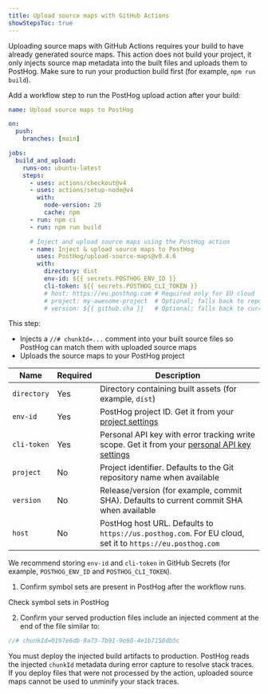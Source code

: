 ```yaml
---
title: Upload source maps with GitHub Actions
showStepsToc: true
---
```


<Steps>

<Step title="Prerequisites" badge="required">

Uploading source maps with GitHub Actions requires your build to have already generated source maps. This action does not build your project, it only injects source map metadata into the built files and uploads them to PostHog. Make sure to run your production build first (for example, `npm run build`).

</Step>

<Step title="Use the GitHub action" badge="required">

Add a workflow step to run the PostHog upload action after your build:

```yaml
name: Upload source maps to PostHog

on:
  push:
    branches: [main]

jobs:
  build_and_upload:
    runs-on: ubuntu-latest
    steps:
      - uses: actions/checkout@v4
      - uses: actions/setup-node@v4
        with:
          node-version: 20
          cache: npm
      - run: npm ci
      - run: npm run build

      # Inject and upload source maps using the PostHog action
      - name: Inject & upload source maps to PostHog
        uses: PostHog/upload-source-maps@v0.4.6
        with:
          directory: dist
          env-id: ${{ secrets.POSTHOG_ENV_ID }}
          cli-token: ${{ secrets.POSTHOG_CLI_TOKEN }}
          # host: https://eu.posthog.com # Required only for EU cloud
          # project: my-awesome-project  # Optional; falls back to repo name
          # version: ${{ github.sha }}   # Optional; falls back to current commit SHA
```

This step:

- Injects a `//# chunkId=...` comment into your built source files so PostHog can match them with uploaded source maps
- Uploads the source maps to your PostHog project


</Step>

<Step title="Inputs" subtitle="Reference for action configuration">

<div className="overflow-x-hidden">

| **Name** | **Required** | **Description** |
| --- | --- | --- |
| `directory` | Yes | Directory containing built assets (for example, `dist`) |
| `env-id` | Yes | PostHog project ID. Get it from your [project settings](https://app.posthog.com/settings/environment#variables) |
| `cli-token` | Yes | Personal API key with error tracking write scope. Get it from your [personal API key settings](https://app.posthog.com/settings/user-api-keys#variables) |
| `project` | No | Project identifier. Defaults to the Git repository name when available |
| `version` | No | Release/version (for example, commit SHA). Defaults to current commit SHA when available |
| `host` | No | PostHog host URL. Defaults to `https://us.posthog.com`. For EU cloud, set it to `https://eu.posthog.com` | 

</div>

We recommend storing `env-id` and `cli-token` in GitHub Secrets (for example, `POSTHOG_ENV_ID` and `POSTHOG_CLI_TOKEN`).

</Step>

<Step checkpoint title="Verify upload and injection">

1. Confirm symbol sets are present in PostHog after the workflow runs.

<OSButton variant="secondary" asLink={true} className="my-2" size="sm" to="https://app.posthog.com/settings/project-error-tracking#error-tracking-symbol-sets" external>
    Check symbol sets in PostHog
</OSButton>

2. Confirm your served production files include an injected comment at the end of the file similar to:

```js
//# chunkId=0197e6db-9a73-7b91-9e80-4e1b7158db5c
```

</Step>

<Step title="Serve injected assets" badge="required">

You must deploy the injected build artifacts to production. PostHog reads the injected `chunkId` metadata during error capture to resolve stack traces. If you deploy files that were not processed by the action, uploaded source maps cannot be used to unminify your stack traces.

</Step>

</Steps>


